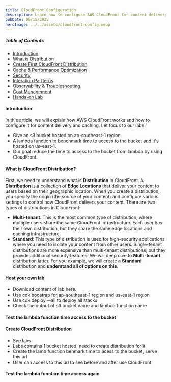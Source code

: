 ```yaml
---
title: CloudFront Configuration
description: Learn how to configure AWS CloudFront for content delivery and caching.
pubDate: 09/15/2025
heroImage: ../../assets/cloudfront-config.webp
---
```


##### Table of Contents

- [Introduction](#introduction)
- [What is Distribution](#key-components)
- [Create First CloudFront Distribution](#create-first-cloudfront-distribution)
- [Cache & Performance Optimization](#cache--performance-optimization)
- [Security](#security)
- [Interation Partterns](#interation-partterns)
- [Observability & Troubleshooting](#observability--troubleshooting)
- [Cost Management](#cost-management)
- [Hands-on Lab](#hands-on-lab)

#### Introduction

In this article, we will explain how AWS CloudFront works and how to configure it for content delivery and caching.
Let focus to our labs:

- Give an s3 bucket hosted on ap-southeast-1 region.
- A lambda function to benchmark time to access to the bucket and it's hosted on us-east-1.
- Our goal reduce the time to access to the bucket from lambda by using CloudFront.

#### What is CloudFront Distribution?

First, we need to understand what is **Distribution** in CloudFront.
A **Distribution** is a collection of **Edge Locations** that deliver your content to users based on their geographic location. When you create a distribution, you specify the origin (the source of your content) and configure various settings to control how CloudFront delivers your content.
There are two types of distributions in CloudFront:

- **Multi-tenant**: This is the most common type of distribution, where multiple users share the same CloudFront infrastructure. Each user has their own distribution, but they share the same edge locations and caching infrastructure.
- **Standard**: This type of distribution is used for high-security applications where you need to isolate your content from other users. Single-tenant distributions are more expensive than multi-tenant distributions, but they provide additional security features.
We will deep dive to **Multi-tenant** distribution latter.
For you example, we will create a **Standard** distribution and **understand all of options on this**.

#### Host your own lab

- Download content of lab here.
- Use cdk boostrap for ap-southeast-1 region and us-east-1 region
- Use cdk deploy --all to deploy all stacks
- Check the output of s3 bucket name and lambda function name

#### Test the lambda function time access to the bucket

#### Create CloudFront Distribution

- See labs
- Labs contains 1 bucket hosted, need to create distribution for it.
- Create the lamb function benmark time to acess to the bucket, serve this url
- User can access to this url to see before and after use CloudFront

#### Test the lambda function time access again
